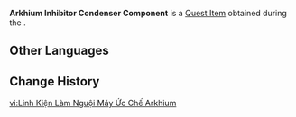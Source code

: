 {{Item Infobox
|id           = 120611
|image        = Item Arkhium Inhibitor Condenser Component.png
|type         = Quest Items
|description  = A condenser component once installed on the Arkhium Inhibitor. According to [[Raimondo]], after they are all reinstalled, the inhibitor can be restarted.
|source1      = [[Fontaine Research Institute, Stagnating in the Rubble]]
}}
'''Arkhium Inhibitor Condenser Component''' is a [[Quest Item]] obtained during the {{Quest|Fontaine Research Institute, Stagnating in the Rubble}}.

==Other Languages==
{{Other Languages|default_hidden=1
|en      = Arkhium Inhibitor Condenser Component
|zhs     = 始基矿抑制器冷凝部件
|zhs_rm  = 
|zht     = 始基礦抑制器冷凝零件
|zht_rm  = 
|ja      = アルケウム抑制器の冷却パーツ
|ja_rm   = Arukeumu Yokusei-ki no Reikyaku Paatsu
|ko      = 아르케 광석 제어기 냉각 부품
|ko_rm   = 
|es      = Condensador del inhibidor de árjium
|fr      = Composant refroidisseur d'inhibiteur d'arkhium
|ru      = Конденсатор подавителя архиума
|th      = ชิ้นส่วนแข็งตัวเครื่องยับยั้ง Arkhium
|th_rm   = 
|vi      = Linh Kiện Làm Nguội Máy Ức Chế Arkhium
|de      = Kondensationselement des Arkhium-Inhibitors
|id      = Komponen Kondensor Penghambat Arkhium
|pt      = Componente Condensador de Inibidor Arkhium
|tr      = Arkhiyum İnhibitörü Yoğunlaştırıcı Bileşeni
|it      = Condensatore dell'inibitore di Arkhium
}}

==Change History==
{{Change History|4.1}}

[[vi:Linh Kiện Làm Nguội Máy Ức Chế Arkhium]]